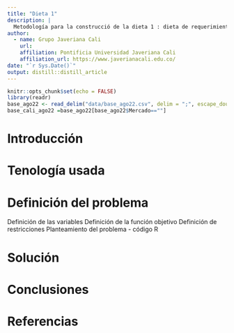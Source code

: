 ```yaml
---
title: "Dieta 1"
description: |
  Metodología para la construcció de la dieta 1 : dieta de requerimientos calóricos mínimos.
author:
  - name: Grupo Javeriana Cali
    url: 
    affiliation: Pontificia Universidad Javeriana Cali 
    affiliation_url: https://www.javerianacali.edu.co/
date: "`r Sys.Date()`"
output: distill::distill_article
---
```


```r
knitr::opts_chunk$set(echo = FALSE)
library(readr)
base_ago22 <- read_delim("data/base_ago22.csv", delim = ";", escape_double = FALSE, trim_ws = TRUE)
base_cali_ago22 =base_ago22[base_ago22$Mercado==""]
```


# Introducción

# Tenología usada



# Definición del problema

Definición de las variables
Definición de la función objetivo
Definición de restricciones
Planteamiento del problema - código R

# Solución

# Conclusiones

# Referencias





